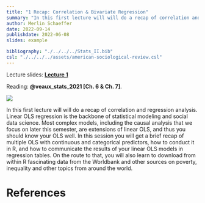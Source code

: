 ```yaml
---
title: "1 Recap: Correlation & Bivariate Regression"
summary: "In this first lecture will will do a recap of correlation and regression analysis. Linear OLS regression is the backbone of statistical modeling and social data science."
author: Merlin Schaeffer
date: 2022-09-14
publishdate: 2022-06-08
slides: example

bibliography: "./../../../Stats_II.bib"
csl: "./../../../assets/american-sociological-review.csl"
---
```


Lecture slides: [**Lecture 1**](/Lectures/1-Correlation-n-Regression/1-Correlation-n-Regression.html)

Reading: **@veaux_stats_2021[Ch. 6 & Ch. 7]**.

![](/Lectures/1-Correlation-n-Regression/1-Correlation-n-Regression_files/figure-html/min_resid-1.png)

In this first lecture will will do a recap of correlation and regression analysis. Linear OLS regression is the backbone of statistical modeling and social data science. Most complex models, including the causal analysis that we focus on later this semester, are extensions of linear OLS, and thus you should know your OLS well. In this session you will get a brief recap of multiple OLS with continuous and categorical predictors, how to conduct it in R, and how to communicate the results of your linear OLS models in regression tables. On the route to that, you will also learn to download from within R fascinating data from the Worldbank and other sources on poverty, inequality and other topics from around the world.

# References
